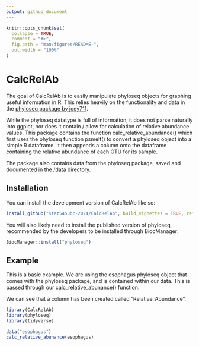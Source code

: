 ```yaml
---
output: github_document
---
```


<!-- README.md is generated from README.Rmd. Please edit that file -->

```r
knitr::opts_chunk$set(
  collapse = TRUE,
  comment = "#>",
  fig.path = "man/figures/README-",
  out.width = "100%"
)
```

# CalcRelAb

<!-- badges: start -->
<!-- badges: end -->

The goal of CalcRelAb is to easily manipulate phyloseq objects for graphing useful information in R. This relies heavily on the functionality and data in the [phyloseq package by joey711](https://joey711.github.io/phyloseq/).

While the phyloseq datatype is full of information, it does not parse naturally into ggplot, nor does it contain / allow for calculation of relative abundance values. This package contains the function calc_relative_abundance() which first uses the phyloseq function psmelt() to convert a phyloseq object into a simple R dataframe. It then appends a column onto the dataframe containing the relative abundance of each OTU for its sample.

The package also contains data from the phyloseq package, saved and documented in the /data directory.

## Installation

You can install the development version of CalcRelAb like so:

``` r
install_github("stat545ubc-2024/CalcRelAb", build_vignettes = TRUE, ref = "0.1.0")
```

You will also likely need to install the published version of phyloseq, recommended by the developers to be installed through BiocManager:

``` r
BiocManager::install("phyloseq")
```

## Example

This is a basic example. We are using the esophagus phyloseq object that comes with the phyloseq package, and is contained within our data. This is passed through our calc_relative_abunance() function. 

We can see that a column has been created called "Relative_Abundance".

```r
library(CalcRelAb)
library(phyloseq)
library(tidyverse)

data("esophagus")
calc_relative_abunance(esophagus)
```


